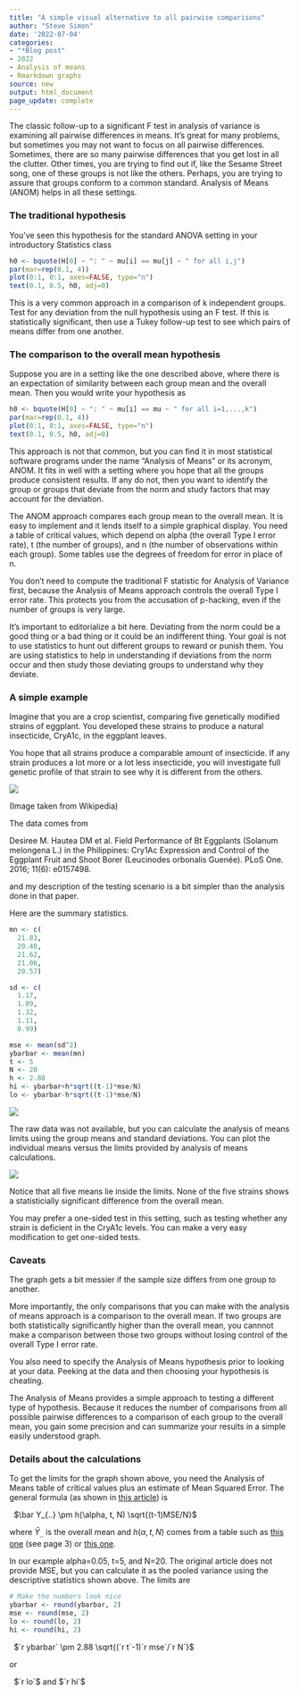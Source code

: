 ```yaml
---
title: "A simple visual alternative to all pairwise comparisons"
author: "Steve Simon"
date: '2022-07-04'
categories: 
- "*Blog post"
- 2022 
- Analysis of means
- Rmarkdown graphs
source: new
output: html_document
page_update: complete
---
```


The classic follow-up to a significant F test in analysis of variance is examining all pairwise differences in means. It's great for many problems, but sometimes you may not want to focus on all pairwise differences. Sometimes, there are so many pairwise differences that you get lost in all the clutter. Other times, you are trying to find out if, like the Sesame Street song, one of these groups is not like the others. Perhaps, you are trying to assure that groups conform to a common standard. Analysis of Means (ANOM) helps in all these settings.

### The traditional hypothesis

You've seen this hypothesis for the standard ANOVA setting in your introductory Statistics class

```r
h0 <- bquote(H[0] ~ ": " ~ mu[i] == mu[j] ~ " for all i,j")
par(mar=rep(0.1, 4))
plot(0:1, 0:1, axes=FALSE, type="n")
text(0.1, 0.5, h0, adj=0)
```

This is a very common approach in a comparison of k independent groups. Test for any deviation from the null hypothesis using an F test. If this is statistically significant, then use a Tukey follow-up test to see which pairs of means differ from one another.

### The comparison to the overall mean hypothesis

Suppose you are in a setting like the one described above, where there is an expectation of similarity between each group mean and the overall mean. Then you would write your hypothesis as 

```r
h0 <- bquote(H[0] ~ ": " ~ mu[i] == mu ~ " for all i=1,...,k")
par(mar=rep(0.1, 4))
plot(0:1, 0:1, axes=FALSE, type="n")
text(0.1, 0.5, h0, adj=0)
```

This approach is not that common, but you can find it in most statistical software programs under the name "Analysis of Means" or its acronym, ANOM. It fits in well with a setting where you hope that all the groups produce consistent results. If any do not, then you want to identify the group or groups that deviate from the norm and study factors that may account for the deviation.

The ANOM approach compares each group mean to the overall mean. It is easy to implement and it lends itself to a simple graphical display. You need a table of critical values, which depend on alpha (the overall Type I error rate), t (the number of groups), and n (the number of observations within each group). Some tables use the degrees of freedom for error in place of n.

You don't need to compute the traditional F statistic for Analysis of Variance first, because the Analysis of Means approach controls the overall Type I error rate. This protects you from the accusation of p-hacking, even if the number of groups is very large.

It's important to editorialize a bit here. Deviating from the norm could be a good thing or a bad thing or it could be an indifferent thing. Your goal is not to use statistics to hunt out different groups to reward or punish them. You are using statistics to help in understanding if deviations from the norm occur and then study those deviating groups to understand why they deviate.

### A simple example

Imagine that you are a crop scientist, comparing five genetically modified strains of eggplant. You developed these strains to produce a natural insecticide, CryA1c, in the eggplant leaves. 

You hope that all strains produce a comparable amount of insecticide. If any strain produces a lot more or a lot less insecticide, you will investigate full genetic profile of that strain to see why it is different from the others.

![](http://www.pmean.com/new-images/22/analysis-of-means-00.png) 

(Image taken from Wikipedia)

The data comes from

Desiree M. Hautea DM et al. Field Performance of Bt Eggplants (Solanum melongena L.) in the Philippines: Cry1Ac Expression and Control of the Eggplant Fruit and Shoot Borer (Leucinodes orbonalis Guenée). PLoS One. 2016; 11(6): e0157498.

<!--- https://journals.plos.org/plosone/article?id=10.1371/journal.pone.0157498 --->

and my description of the testing scenario is a bit simpler than the analysis done in that paper.


Here are the summary statistics.

```r
mn <- c(
  21.83,
  20.40,
  21.62,
  21.06,
  20.57)

sd <- c(
  1.17,
  1.09,
  1.32,
  1.11,
  0.99)

mse <- mean(sd^2)
ybarbar <- mean(mn)
t <- 5
N <- 20
h <- 2.88
hi <- ybarbar+h*sqrt((t-1)*mse/N)
lo <- ybarbar-h*sqrt((t-1)*mse/N)
```  

![](http://www.pmean.com/new-images/22/analysis-of-means-01.png)  

The raw data was not available, but you can calculate the analysis of means limits using the group means and standard deviations. You can plot the individual means versus the limits provided by analysis of means calculations.

![](http://www.pmean.com/new-images/22/analysis-of-means-02.png)  

Notice that all five means lie inside the limits. None of the five strains shows a  statisticially significant difference from the overall mean.

You may prefer a one-sided test in this setting, such as testing whether any strain is deficient in the CryA1c levels. You can make a very easy modification to get one-sided tests.

### Caveats

The graph gets a bit messier if the sample size differs from one group to another.

More importantly, the only comparisons that you can make with the analysis of means approach is a comparison to the overall mean. If two groups are both statistically significantly higher than the overall mean, you cannnot make a comparison between those two groups without losing control of the overall Type I error rate.

You also need to specify the Analysis of Means hypothesis prior to looking at your data. Peeking at the data and then choosing your hypothesis is cheating.

The Analysis of Means provides a simple approach to testing a different type of hypothesis. Because it reduces the number of comparisons from all possible pairwise differences to a comparison of each group to the overall mean, you gain some precision and can summarize your results in a simple easily understood graph.

### Details about the calculations

To get the limits for the graph shown above, you need the Analysis of Means table of critical values plus an estimate of Mean Squared Error. The general formula (as shown in [this article][jay1]) is

$\ $ $\bar Y_{..} \pm h(\alpha, t, N) \sqrt{(t-1)MSE/N}$

where $\bar Y_{..}$ is the overall mean and $h(\alpha, t, N)$ comes from a table such as [this one][lev1] (see page 3) or [this one][sim3a].

In our example alpha=0.05, t=5, and N=20. The original article does not provide MSE, but you can calculate it as the pooled variance using the descriptive statistics shown above. The limits are

```r
# Make the numbers look nice
ybarbar <- round(ybarbar, 2)
mse <- round(mse, 2)
lo <- round(lo, 2)
hi <- round(hi, 2)
```

$\ $ $`r ybarbar` \pm 2.88 \sqrt{(`r t`-1)`r mse`/`r N`}$

or

$\ $ $`r lo`$ and $`r hi`$

[jay1]: https://digitalcommons.pvamu.edu/cgi/viewcontent.cgi?article=1122&context=aam

[lev1]: https://wps.prenhall.com/wps/media/objects/9431/9657451/Ch_11/levine-smume6_topic_ANOM.pdf

[sim3a]: http://www.pmean.com/07/AnomTable05Part1.html
